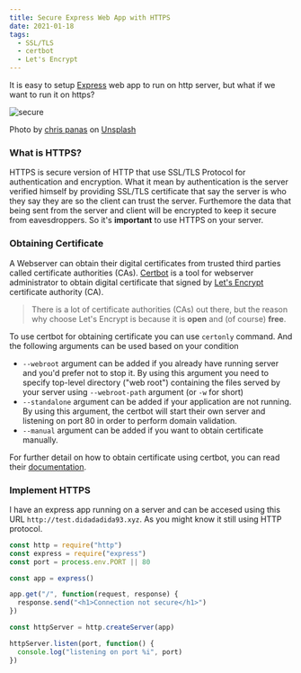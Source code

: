 ```yaml
---
title: Secure Express Web App with HTTPS
date: 2021-01-18
tags:
  - SSL/TLS
  - certbot
  - Let's Encrypt
---
```



It is easy to setup [Express](https://expressjs.com) web app to run on http server, but what if we want to run it on https?

![secure](./banner.jpg)
<Figcaption><span>Photo by <a href="https://unsplash.com/@chrispanas?utm_source=unsplash&amp;utm_medium=referral&amp;utm_content=creditCopyText">chris panas</a> on <a href="https://unsplash.com/s/photos/lock?utm_source=unsplash&amp;utm_medium=referral&amp;utm_content=creditCopyText">Unsplash</a></span></Figcaption>

### What is HTTPS?
HTTPS is secure version of HTTP that use SSL/TLS Protocol for authentication and encryption. What it mean by authentication is the server verified himself by providing SSL/TLS certificate that say the server is who they say they are so the client can trust the server. Furthemore the data that being sent from the server and client will be encrypted to keep it secure from eavesdroppers. So it's **important** to use HTTPS on your server.

### Obtaining Certificate
A Webserver can obtain their digital certificates from trusted third parties called certificate authorities (CAs). [Certbot](https://certbot.eff.org/about/) is a tool for webserver administrator to obtain digital certificate that signed by [Let's Encrypt](https://letsencrypt.org/about/) certificate authority (CA).

> There is a lot of certificate authorities (CAs) out there, but the reason why choose Let's Encrypt is because it is **open** and (of course) **free**.

To use certbot for obtaining certificate you can use `certonly` command. And the following arguments can be used based on your condition

* `--webroot` argument can be added if you already have running server and you'd prefer not to stop it. By using this argument you need to specify top-level directory ("web root") containing the files served by your server using `--webroot-path` argument (or `-w` for short)
* `--standalone` argument can be added if your application are not running. By using this argument, the certbot will start their own server and listening on port 80 in order to perform domain validation.
* `--manual` argument can be added if you want to obtain certificate manually.

For further detail on how to obtain certificate using certbot, you can read their [documentation](https://certbot.eff.org/docs/index.html).

### Implement HTTPS
I have an express app running on a server and can be accesed using this URL `http://test.didadadida93.xyz`. As you might know it still using HTTP protocol.
```js
const http = require("http")
const express = require("express")
const port = process.env.PORT || 80

const app = express()

app.get("/", function(request, response) {
  response.send("<h1>Connection not secure</h1>")
})

const httpServer = http.createServer(app)

httpServer.listen(port, function() {
  console.log("listening on port %i", port)
})
```
